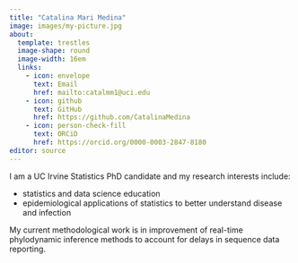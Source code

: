 ```yaml
---
title: "Catalina Mari Medina"
image: images/my-picture.jpg
about: 
  template: trestles
  image-shape: round
  image-width: 16em
  links:
    - icon: envelope
      text: Email
      href: mailto:catalmm1@uci.edu
    - icon: github
      text: GitHub
      href: https://github.com/CatalinaMedina
    - icon: person-check-fill
      text: ORCiD
      href: https://orcid.org/0000-0003-2847-8180
editor: source
---
```


I am a UC Irvine Statistics PhD candidate and my research interests include:

-   statistics and data science education
-   epidemiological applications of statistics to better understand disease and infection

My current methodological work is in improvement of real-time phylodynamic inference methods to account for delays in sequence data reporting.

